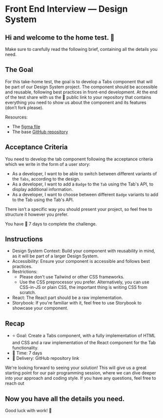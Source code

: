 # Front End Interview — Design System

## Hi and welcome to the home test. 👋

Make sure to carefully read the following brief, containing all the details you need.

## The Goal

For this take-home test, the goal is to develop a Tabs component that will be part of our Design System project.
The component should be accessible and reusable, following best practices in front-end development.
At the end of the test share with us the 🔗 public link to your repository that contains everything you need to show us about
the component and its features (don’t fork please).

Resources:

- The [figma file](https://www.figma.com/design/OclakAGLSXDoMKLFvwLNMP/%F0%9F%92%BB-Design-System-Home-Test---Tabs-Component?node-id=0-1&t=4pG7NN6HKxgxroDz-1)
- The base [GitHub repository](https://github.com/primait/fe-interview-design-system)

## Acceptance Criteria

You need to develop the tab component following the acceptance criteria which we write in the form of a user story:

- As a developer, I want to be able to switch between different variants of the `Tabs`, according to the design.
- As a developer, I want to add a `Badge` to the `Tab` using the Tab's API, to display additional information.
- As a developer, I want to choose between different `Badge` variants to add to the Tab using the Tab's API.

There isn’t a specific way you should present your project, so feel free to structure it however you prefer.

You have 📅 7 days to complete the challenge.

## Instructions

- Design System Context: Build your component with reusability in mind, as it will be part of a larger Design System.
- Accessibility: Ensure your component is accessible and follows best practices.
- Restrictions:
  - Please don't use Tailwind or other CSS frameworks.
  - Use the CSS preprocessor you prefer. Alternatively, you can use CSS-in-JS or plain CSS, the important thing is writing CSS from scratch.
- React: The React part should be a raw implementation.
- Storybook: If you're familiar with it, feel free to use Storybook to showcase your component.

## Recap

- ⭐️ Goal: Create a Tabs component, with a fully implementation of HTML and CSS and a raw implementation of the React component for the Tab functionality.
- 📅 Time: 7 days
- 🎁 Delivery: GitHub repository link

We're looking forward to seeing your solution! This will give us a great starting point for our pair programming session, where we can dive deeper into your approach and coding style.
If you have any questions, feel free to reach out

## Now you have all the details you need.

Good luck with work! 🚀
